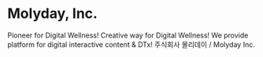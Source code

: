 # Molyday, Inc.
Pioneer for Digital Wellness! Creative way for Digital Wellness!
We provide platform for digital interactive content & DTx!
주식회사 몰리데이 / Molyday Inc.
